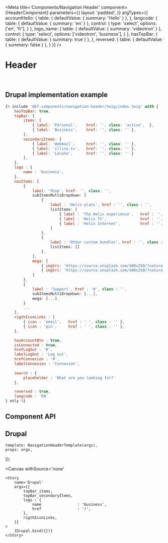 


<Meta 
    title='Components/Navigation Header' 
    component={HeaderComponent}
    parameters={{
        layout: 'padded',
    }}
    argTypes={{
        accountHello: {
            table: { defaultValue: { summary: 'Hello' } },
        },
        langcode: {
            table: { defaultValue: { summary: 'en' } },
            control: { 
                type: 'select',
                options: ['en', 'fr'],
            }
        },
        logo_name: {
            table: { defaultValue: { summary: 'videotron' } },
            control: {
                type: 'select',
                options: ['videotron', 'business'],
            }
        },
        hasTopBar: {
            table: { defaultValue: { summary: true } },
        },
        reversed: {
            table: { defaultValue: { summary: false } },
        }
    }}
/>


# Header

<br/>



## Drupal implementation example

```jsx
{% include '@bf-components/navigation-header/twig/index.twig' with {
    hasTopBar: true,
    topBar: {
        items: [
            { label: 'Personal',    href: '', class: 'active',  },
            { label: 'Business',    href: '', class: '' },
        ],
        secondaryItems: [
            { label: 'Webmail',     href: '', class: '' },
            { label: 'illico.tv',   href: '', class: '' },
            { label: 'Locate',      href: '', class: '' }
        ],
    },
    logo : {
        name : 'business',
    },
    navItems: [
        {
            label: 'Shop', href: '', class: '',
            subItemsMultiDropdown: [
                {
                    label : 'Helix plans', href : '', class : '',
                    listItems: [
                        { label : 'The Helix experience',   href : '', class : '' },
                        { label : 'Helix TV',               href : '', class : '' },
                        { label : 'Helix Internet',         href : '', class : '' },
                    ]
                },
                {
                    label : 'Other custom bundles', href : '', class : '',
                    listItems: []
                },
            ],
            mega: [
                { imgSrc: 'https://source.unsplash.com/400x250/?nature', imgAlt: 'Thumbnail', href: '#', title: '', text: '' },
                { imgSrc: 'https://source.unsplash.com/400x250/?nature', imgAlt: 'Thumbnail', href: '#', title: '', text: '' },
            ]
        },
        {
            label : 'Support', href : '#', class : '',
            subItemsMultiDropdown: [...],
            mega: [...],
        }
        ...
    ],
    rigthIconLinks : [
        { icon : 'email',   href : ' ', class : '' },
        { icon : 'pin',     href : ' ', class : '' },
    ],

    hasAccountBtn : true,
    isConnected : true,
    hrefLogOut : '#',
    labelLogOut : 'Log out',
    hrefConnexion : '#',
    labelConnexion : 'Connexion',
    
    search : {
        placeholder : 'What are you looking for?'
    },

    reversed : true,
    langcode : 'EN'
} only %}
```



## Component API

<Props of={HeaderComponent} />



## Drupal

    template: NavigationHeaderTemplate(args),
    props: args,
});

<Canvas
    withSource='none'
>
    <Story 
        name='Drupal'
        args={{ 
            topBar_items,
            topBar_secondaryItems,
            logo : {
                name                : 'business',
                href                : '/',
            },
            rigthIconLinks,
        }}
    >
        {Drupal.bind({})}
    </Story>
</Canvas>